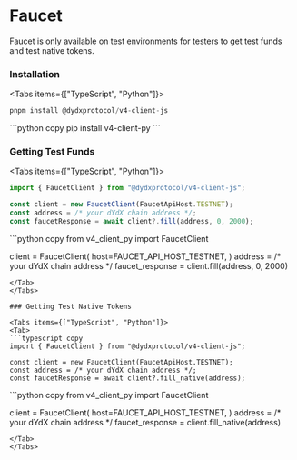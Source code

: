 
# Faucet

Faucet is only available on test environments for testers to get test funds and test native tokens.

### Installation

<Tabs items={["TypeScript", "Python"]}>
<Tab>
```typescript copy
pnpm install @dydxprotocol/v4-client-js
```
</Tab>
<Tab>
```python copy
pip install v4-client-py
```
</Tab>
</Tabs>

### Getting Test Funds

<Tabs items={["TypeScript", "Python"]}>
<Tab>
```typescript copy
import { FaucetClient } from "@dydxprotocol/v4-client-js";

const client = new FaucetClient(FaucetApiHost.TESTNET);
const address = /* your dYdX chain address */;
const faucetResponse = await client?.fill(address, 0, 2000);
```
</Tab>
<Tab>
```python copy
from v4_client_py import FaucetClient

client = FaucetClient(
    host=FAUCET_API_HOST_TESTNET,
)
address = /* your dYdX chain address */
faucet_response = client.fill(address, 0, 2000)
```
</Tab>
</Tabs>

### Getting Test Native Tokens

<Tabs items={["TypeScript", "Python"]}>
<Tab>
```typescript copy
import { FaucetClient } from "@dydxprotocol/v4-client-js";

const client = new FaucetClient(FaucetApiHost.TESTNET);
const address = /* your dYdX chain address */;
const faucetResponse = await client?.fill_native(address);
```
</Tab>
<Tab>
```python copy
from v4_client_py import FaucetClient

client = FaucetClient(
    host=FAUCET_API_HOST_TESTNET,
)
address = /* your dYdX chain address */
faucet_response = client.fill_native(address)
```
</Tab>
</Tabs>
